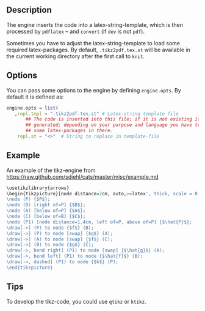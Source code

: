 
Description
-----------

The engine inserts the code into a latex-string-template, which is then processed by `pdflatex` -- and `convert` (if `dev` is not `pdf`). 

Sometimes you have to adjust the latex-string-template to load some required
latex-packages. By default, `.tikz2pdf.tex.st` will be available in the current
working directory after the first call to `knit`. 


Options
-------

You can pass some options to the engine by defining `engine.opts`. By default it is defined as: 

```r
engine.opts = list(
   ,repl.tmpl = ".tikz2pdf.tex.st" # Latex-string template file 
       ## The code is inserted into this file; if it is not existing it will be
       ## generated; depending on your purpose and language you have to define
       ## some latex-packages in there. 
    repl.st = "<>"  # String to replace in template-file
```

Example
-------

An example of the tikz-engine from <https://raw.github.com/sdiehl/cats/master/misc/example.md>

```r
\usetikzlibrary{arrows}
\begin{tikzpicture}[node distance=2cm, auto,>=latex', thick, scale = 0.5]
\node (P) {$P$};
\node (B) [right of=P] {$B$};
\node (A) [below of=P] {$A$};
\node (C) [below of=B] {$C$};
\node (P1) [node distance=1.4cm, left of=P, above of=P] {$\hat{P}$};
\draw[->] (P) to node {$f$} (B);
\draw[->] (P) to node [swap] {$g$} (A);
\draw[->] (A) to node [swap] {$f$} (C);
\draw[->] (B) to node {$g$} (C);
\draw[->, bend right] (P1) to node [swap] {$\hat{g}$} (A);
\draw[->, bend left] (P1) to node {$\hat{f}$} (B);
\draw[->, dashed] (P1) to node {$k$} (P);
\end{tikzpicture}
```   

Tips
----

To develop the tikz-code, you could use `qtikz` or `ktikz`.
